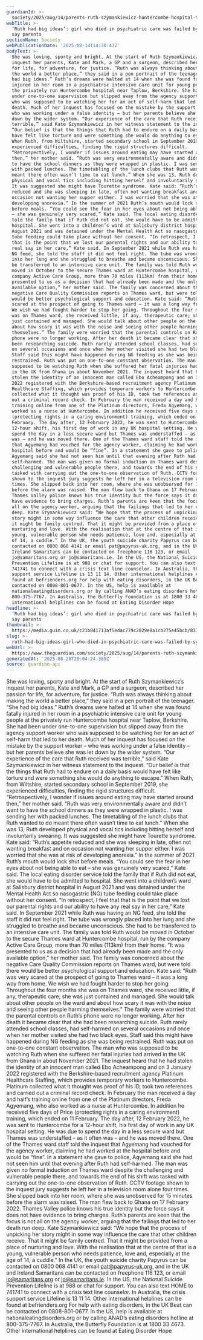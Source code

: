 ```yaml
---
guardianId: >-
  society/2025/aug/14/parents-ruth-szymankiewicz-huntercombe-hospital-taplow-inquest
webTitle: >-
  ‘Ruth had big ideas’: girl who died in psychiatric care was failed by system,
  say parents
sectionName: Society
webPublicationDate: '2025-08-14T14:30:43Z'
bodyText: >-
  She was loving, sporty and bright. At the start of Ruth Szymankiewicz’s
  inquest her parents, Kate and Mark, a GP and a surgeon, described her passion
  for life, for adventure, for justice. “Ruth was always thinking about making
  the world a better place,” they said in a pen portrait of the teenager. “She
  had big ideas.” Ruth’s dreams were halted at 14 when she was found fatally
  injured in her room in a psychiatric intensive care unit for young people at
  the privately run Huntercombe hospital near Taplow, Berkshire. She had been
  under one-to-one supervision but slipped away from the agency support worker
  who was supposed to be watching her for an act of self-harm that led to her
  death. Much of her inquest has focused on the mistake by the support worker –
  who was working under a false identity – but her parents believe she was let
  down by the wider system. “Our experience of the care that Ruth received was
  terrible,” said Kate Szymankiewicz in her witness statement to the inquest.
  “Our belief is that the things that Ruth had to endure on a daily basis would
  have felt like torture and were something she would do anything to escape.”
  When Ruth, from Wiltshire, started secondary school in September 2019, she
  experienced difficulties, finding the rigid structures difficult.
  “Retrospectively, I wonder if issues around eating may have started around
  then,” her mother said. “Ruth was very environmentally aware and didn’t want
  to have the school dinners as they were wrapped in plastic. I was sending her
  with packed lunches. The timetabling of the lunch clubs that Ruth wanted to do
  meant there often wasn’t time to eat lunch.” When she was 13, Ruth developed
  physical and vocal tics including hitting herself and involuntarily swearing.
  It was suggested she might have Tourette syndrome. Kate said: “Ruth’s appetite
  reduced and she was sleeping in late, often not wanting breakfast and on
  occasion not wanting her supper either. I was worried that she was at risk of
  developing anorexia.” In the summer of 2021 Ruth’s mouth would lock shut
  before meals. “You could see the fear in her eyes about not being able to eat
  – she was genuinely very scared,” Kate said. The local eating disorder service
  told the family that if Ruth did not eat, she would have to be admitted to
  hospital. She went into a children’s ward at Salisbury district hospital in
  August 2021 and was detained under the Mental Health Act so nasogastric (NG)
  tube feeding could take place without her consent. “In retrospect, I feel that
  that is the point that we lost our parental rights and our ability to have any
  real say in her care,” Kate said. In September 2021 while Ruth was having an
  NG feed, she told the staff it did not feel right. The tube was wrongly placed
  into her lung and she struggled to breathe and became unconscious. She had to
  be transferred to an intensive care unit. The family was told Ruth would be
  moved in October to the secure Thames ward at Huntercombe hospital, run by the
  company Active Care Group, more than 70 miles (113km) from their home. “It was
  presented to us as a decision that had already been made and the only
  available option,” her mother said. The family was concerned about the
  negative Care Quality Commission reports on Thames ward, but were told there
  would be better psychological support and education. Kate said: “Ruth was very
  scared at the prospect of going to Thames ward – it was a long way from home.
  We wish we had fought harder to stop her going. Throughout the four months she
  was on Thames ward, she received little, if any, therapeutic care; she was
  just contained and managed. She would talk about other people on the ward and
  about how scary it was with the noise and seeing other people harming
  themselves.” The family were worried that the parental controls on Ruth’s
  phone were no longer working. After her death it became clear that she had
  been researching suicide. Ruth rarely attended school classes, had self-harmed
  on several occasions and once when her mother visited she had two black eyes.
  Staff said this might have happened during NG feeding as she was being
  restrained. Ruth was put on one-to-one constant observation. The man who was
  supposed to be watching Ruth when she suffered her fatal injuries had arrived
  in the UK from Ghana in about November 2021. The inquest heard that he had
  stolen the identity of an innocent man called Ebo Acheampong and on 3 January
  2022 registered with the Berkshire-based recruitment agency Platinum
  Healthcare Staffing, which provides temporary workers to Huntercombe. Platinum
  collected what it thought was proof of his ID, took two references and carried
  out a criminal record check. In February the man received a day and half’s
  training online from one of the Platinum directors, Freda Agyemang, who also
  worked as a nurse at Huntercombe. In addition he received five days of Price
  (protecting rights in a caring environment) training, which ended on 11
  February. The day after, 12 February 2022, he was sent to Huntercombe for a
  12-hour shift, his first day of work in any UK hospital setting. He was due to
  spend the day in a less secure ward but Thames was understaffed – as it often
  was – and he was moved there. One of the Thames ward staff told the inquest
  that Agyemang had vouched for the agency worker, claiming he had worked at the
  hospital before and would be “fine”. In a statement she gave to police,
  Agyemang said she had not seen him until that evening after Ruth had
  self-harmed. The man was given no formal induction on Thames ward despite the
  challenging and vulnerable people there, and towards the end of his shift was
  tasked with carrying out the one-to-one observation of Ruth. CCTV footage
  shown to the inquest jury suggests he left her in a television room alone four
  times. She slipped back into her room, where she was unobserved for 15 minutes
  before the alarm was raised. The man flew back to Ghana on 17 February 2022.
  Thames Valley police knows his true identity but the force says it does not
  have evidence to bring charges. Ruth’s parents are keen that the focus is not
  all on the agency worker, arguing that the failings that led to her death run
  deep. Kate Szymankiewicz said: “We hope that the process of unpicking her
  story might in some way influence the care that other children receive. That
  it might be family centred. That it might be provided from a place of
  nurturing and love. With the realisation that at the centre of that is a
  young, vulnerable person who needs patience, love and, especially at the age
  of 14, a cuddle.” In the UK, the youth suicide charity Papyrus can be
  contacted on 0800 068 4141 or email pat@papyrus-uk.org, and in the UK and
  Ireland Samaritans can be contacted on freephone 116 123, or email
  jo@samaritans.org or jo@samaritans.ie. In the US, the National Suicide
  Prevention Lifeline is at 988 or chat for support. You can also text HOME to
  741741 to connect with a crisis text line counselor. In Australia, the crisis
  support service Lifeline is 13 11 14. Other international helplines can be
  found at befrienders.org For help with eating disorders, in the UK Beat can be
  contacted on 0808-801-0677. In the US, help is available at
  nationaleatingdisorders.org or by calling ANAD’s eating disorders hotline at
  800-375-7767. In Australia, the Butterfly Foundation is at 1800 33 4673. Other
  international helplines can be found at Eating Disorder Hope
headline: >-
  ‘Ruth had big ideas’: girl who died in psychiatric care was failed by system,
  say parents
thumbnail: >-
  https://media.guim.co.uk/c21b841713af5edac779c2029e8a1cb275e45bcb/831_0_3969_3175/500.jpg
slug: >-
  ruth-had-big-ideas-girl-who-died-in-psychiatric-care-was-failed-by-system-say-parents
webUrl: >-
  https://www.theguardian.com/society/2025/aug/14/parents-ruth-szymankiewicz-huntercombe-hospital-taplow-inquest
generatedAt: '2025-08-28T20:04:24.389Z'
source: guardian-api
---
```

She was loving, sporty and bright. At the start of Ruth Szymankiewicz’s inquest her parents, Kate and Mark, a GP and a surgeon, described her passion for life, for adventure, for justice. “Ruth was always thinking about making the world a better place,” they said in a pen portrait of the teenager. “She had big ideas.” Ruth’s dreams were halted at 14 when she was found fatally injured in her room in a psychiatric intensive care unit for young people at the privately run Huntercombe hospital near Taplow, Berkshire. She had been under one-to-one supervision but slipped away from the agency support worker who was supposed to be watching her for an act of self-harm that led to her death. Much of her inquest has focused on the mistake by the support worker – who was working under a false identity – but her parents believe she was let down by the wider system. “Our experience of the care that Ruth received was terrible,” said Kate Szymankiewicz in her witness statement to the inquest. “Our belief is that the things that Ruth had to endure on a daily basis would have felt like torture and were something she would do anything to escape.” When Ruth, from Wiltshire, started secondary school in September 2019, she experienced difficulties, finding the rigid structures difficult. “Retrospectively, I wonder if issues around eating may have started around then,” her mother said. “Ruth was very environmentally aware and didn’t want to have the school dinners as they were wrapped in plastic. I was sending her with packed lunches. The timetabling of the lunch clubs that Ruth wanted to do meant there often wasn’t time to eat lunch.” When she was 13, Ruth developed physical and vocal tics including hitting herself and involuntarily swearing. It was suggested she might have Tourette syndrome. Kate said: “Ruth’s appetite reduced and she was sleeping in late, often not wanting breakfast and on occasion not wanting her supper either. I was worried that she was at risk of developing anorexia.” In the summer of 2021 Ruth’s mouth would lock shut before meals. “You could see the fear in her eyes about not being able to eat – she was genuinely very scared,” Kate said. The local eating disorder service told the family that if Ruth did not eat, she would have to be admitted to hospital. She went into a children’s ward at Salisbury district hospital in August 2021 and was detained under the Mental Health Act so nasogastric (NG) tube feeding could take place without her consent. “In retrospect, I feel that that is the point that we lost our parental rights and our ability to have any real say in her care,” Kate said. In September 2021 while Ruth was having an NG feed, she told the staff it did not feel right. The tube was wrongly placed into her lung and she struggled to breathe and became unconscious. She had to be transferred to an intensive care unit. The family was told Ruth would be moved in October to the secure Thames ward at Huntercombe hospital, run by the company Active Care Group, more than 70 miles (113km) from their home. “It was presented to us as a decision that had already been made and the only available option,” her mother said. The family was concerned about the negative Care Quality Commission reports on Thames ward, but were told there would be better psychological support and education. Kate said: “Ruth was very scared at the prospect of going to Thames ward – it was a long way from home. We wish we had fought harder to stop her going. Throughout the four months she was on Thames ward, she received little, if any, therapeutic care; she was just contained and managed. She would talk about other people on the ward and about how scary it was with the noise and seeing other people harming themselves.” The family were worried that the parental controls on Ruth’s phone were no longer working. After her death it became clear that she had been researching suicide. Ruth rarely attended school classes, had self-harmed on several occasions and once when her mother visited she had two black eyes. Staff said this might have happened during NG feeding as she was being restrained. Ruth was put on one-to-one constant observation. The man who was supposed to be watching Ruth when she suffered her fatal injuries had arrived in the UK from Ghana in about November 2021. The inquest heard that he had stolen the identity of an innocent man called Ebo Acheampong and on 3 January 2022 registered with the Berkshire-based recruitment agency Platinum Healthcare Staffing, which provides temporary workers to Huntercombe. Platinum collected what it thought was proof of his ID, took two references and carried out a criminal record check. In February the man received a day and half’s training online from one of the Platinum directors, Freda Agyemang, who also worked as a nurse at Huntercombe. In addition he received five days of Price (protecting rights in a caring environment) training, which ended on 11 February. The day after, 12 February 2022, he was sent to Huntercombe for a 12-hour shift, his first day of work in any UK hospital setting. He was due to spend the day in a less secure ward but Thames was understaffed – as it often was – and he was moved there. One of the Thames ward staff told the inquest that Agyemang had vouched for the agency worker, claiming he had worked at the hospital before and would be “fine”. In a statement she gave to police, Agyemang said she had not seen him until that evening after Ruth had self-harmed. The man was given no formal induction on Thames ward despite the challenging and vulnerable people there, and towards the end of his shift was tasked with carrying out the one-to-one observation of Ruth. CCTV footage shown to the inquest jury suggests he left her in a television room alone four times. She slipped back into her room, where she was unobserved for 15 minutes before the alarm was raised. The man flew back to Ghana on 17 February 2022. Thames Valley police knows his true identity but the force says it does not have evidence to bring charges. Ruth’s parents are keen that the focus is not all on the agency worker, arguing that the failings that led to her death run deep. Kate Szymankiewicz said: “We hope that the process of unpicking her story might in some way influence the care that other children receive. That it might be family centred. That it might be provided from a place of nurturing and love. With the realisation that at the centre of that is a young, vulnerable person who needs patience, love and, especially at the age of 14, a cuddle.” In the UK, the youth suicide charity Papyrus can be contacted on 0800 068 4141 or email pat@papyrus-uk.org, and in the UK and Ireland Samaritans can be contacted on freephone 116 123, or email jo@samaritans.org or jo@samaritans.ie. In the US, the National Suicide Prevention Lifeline is at 988 or chat for support. You can also text HOME to 741741 to connect with a crisis text line counselor. In Australia, the crisis support service Lifeline is 13 11 14. Other international helplines can be found at befrienders.org For help with eating disorders, in the UK Beat can be contacted on 0808-801-0677. In the US, help is available at nationaleatingdisorders.org or by calling ANAD’s eating disorders hotline at 800-375-7767. In Australia, the Butterfly Foundation is at 1800 33 4673. Other international helplines can be found at Eating Disorder Hope
